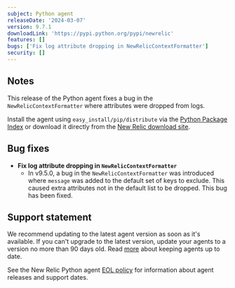 ```yaml
---
subject: Python agent
releaseDate: '2024-03-07'
version: 9.7.1
downloadLink: 'https://pypi.python.org/pypi/newrelic'
features: []
bugs: ['Fix log attribute dropping in NewRelicContextFormatter']
security: []
---
```


## Notes

This release of the Python agent fixes a bug in the `NewRelicContextFormatter` where attributes were dropped from logs.

Install the agent using `easy_install/pip/distribute` via the [Python Package Index](https://pypi.python.org/pypi/newrelic) or download it directly from the [New Relic download site](https://download.newrelic.com/python_agent/release).


## Bug fixes

* **Fix log attribute dropping in `NewRelicContextFormatter`**
    *  In v9.5.0, a bug in the `NewRelicContextFormatter` was introduced where `message` was added to the default set of keys to exclude. This caused extra attributes not in the default list to be dropped. This bug has been fixed. 


## Support statement

We recommend updating to the latest agent version as soon as it's available. If you can't upgrade to the latest version, update your agents to a version no more than 90 days old. Read [more](/docs/new-relic-solutions/new-relic-one/install-configure/update-new-relic-agent/) about keeping agents up to date.

See the New Relic Python agent [EOL policy](/docs/apm/agents/python-agent/getting-started/python-agent-eol-policy/) for information about agent releases and support dates.
